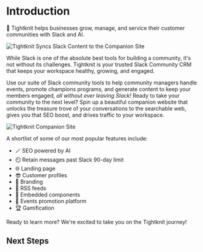 
# Introduction

🧶 Tightknit helps businesses grow, manage, and service their customer
communities with Slack and AI.

![Tightknit Syncs Slack Content to the Companion Site](/site-sync-graphic.gif)

While Slack is one of the absolute best tools for building a community, it's not without its challenges. Tightknit is your trusted Slack Community CRM that keeps your workspace healthy, growing, and engaged.

Use our suite of Slack community tools to help community managers handle events, promote champions programs, and generate content to keep your members engaged, _all without ever leaving Slack!_ Ready to take your community to the next level? Spin up a beautiful companion website that unlocks the treasure trove of your conversations to the searchable web, gives you that SEO boost, and drives traffic to your workspace.

![Tightknit Companion Site](/companion-site-screenshot.png)

A shortlist of some of our most popular features include:

- 🪄 SEO powered by AI
- ⏲️ Retain messages past Slack 90-day limit
- 🌐 Landing page
- 😎 Customer profiles
- 🎨 Branding
- 🧵 RSS feeds
- 🔲 Embedded components
- 📅 Events promotion platform
- 🏆 Gamification

Ready to learn more? We're excited to take you on the Tightknit journey!

## Next Steps

<Cards>
  <Card title="🏁 Getting Started" href="/getting-started" />
  <Card title="📘 Learn the Basics" href="/basics/concepts" />
</Cards>
